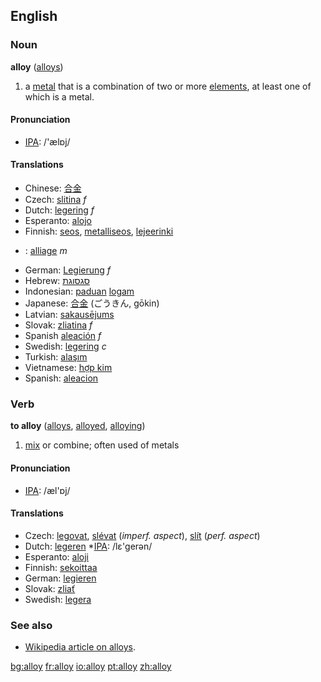 ==English==
===Noun===
'''alloy''' ([[alloys]])

#a [[metal]] that is a combination of two or more [[element]]s, at least one of which is a metal. 

==== Pronunciation ====
*[[w:IPA|IPA]]: /'ælɒj/

====Translations====
*Chinese: [[合金]]
*Czech: [[slitina]] ''f''
*Dutch: [[legering]] ''f''
*Esperanto: [[alojo]]
*Finnish: [[seos]], [[metalliseos]], [[lejeerinki]]
*{{fr}}: [[alliage]] ''m''
*German: [[Legierung]] ''f''
*Hebrew: [[סגסוגת]]
*Indonesian: [[padu|paduan]] [[logam]]
*Japanese: [[合金]] (ごうきん, gōkin)
*Latvian: [[sakausējums]] {{m}}
*Slovak: [[zliatina]] ''f''
*Spanish [[aleación]] ''f''
*Swedish: [[legering]] ''c''
*Turkish: [[alaşım]]
*Vietnamese: [[hợp kim]]
*Spanish: [[aleacion]]

===Verb===
'''to alloy''' ([[alloys]], [[alloyed]], [[alloying]])

# [[mix]] or combine; often used of metals

====Pronunciation====
*[[w:IPA|IPA]]: /æl'ɒj/

====Translations====
*Czech: [[legovat]], [[slévat]] (''imperf. aspect''), [[slít]] (''perf. aspect'')
*Dutch: [[legeren]] *[[w:IPA|IPA]]: /lε'gerən/
*Esperanto: [[aloji]]
*Finnish: [[sekoittaa]]
*German: [[legieren]]
*Slovak: [[zliať]]
*Swedish: [[legera]]

===See also===
*[[w:alloy|Wikipedia article on alloys]].

[[bg:alloy]]
[[fr:alloy]]
[[io:alloy]]
[[pt:alloy]]
[[zh:alloy]]
